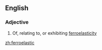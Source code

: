 ==English==

===Adjective===
{{en-adj}}

# {{lb|en|physics}} Of, relating to, or exhibiting [[ferroelasticity]]

[[zh:ferroelastic]]